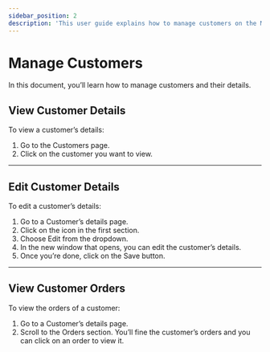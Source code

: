 ```yaml
---
sidebar_position: 2
description: 'This user guide explains how to manage customers on the Medusa admin. Learn how to view and edit customers.'
---
```



# Manage Customers

In this document, you’ll learn how to manage customers and their details.

## View Customer Details

To view a customer’s details:

1. Go to the Customers page.
2. Click on the customer you want to view.

---

## Edit Customer Details

To edit a customer’s details:

1. Go to a Customer’s details page.
2. Click on the <UiIcon lightIcon="https://res.cloudinary.com/dza7lstvk/image/upload/v1667999308/Medusa%20Docs/UI%20Icons/1ordBC6_ssysel.png" darkIcon="https://res.cloudinary.com/dza7lstvk/image/upload/v1667999326/Medusa%20Docs/UI%20Icons/dSwWYBH_stzgoi.png" alt="three dots" /> icon in the first section.
3. Choose Edit from the dropdown.
4. In the new window that opens, you can edit the customer’s details.
5. Once you’re done, click on the Save button.

---

## View Customer Orders

To view the orders of a customer:

1. Go to a Customer’s details page.
2. Scroll to the Orders section. You’ll fine the customer’s orders and you can click on an order to view it.